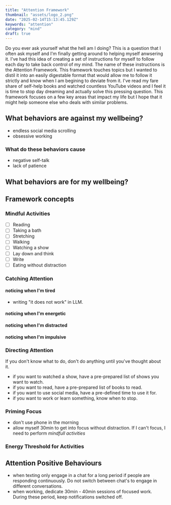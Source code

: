 ```yaml
---
title: "Attention Framework"
thumbnail: "assets/logo_2.png"
date: "2025-02-14T15:13:45.129Z"
keywords: "attention"
category: "mind"
draft: true
---
```


Do you ever ask yourself what the hell am I doing? This is a question that I often ask myself and I'm finally getting around to helping myself anwsering it. I've had this idea of creating a set of instructions for myself to follow each day to take back control of my mind. The name of these instructions is the Attention Framework. This framework touches topics but I wanted to distil it into an easily digestable format that would allow me to follow it strictly and know when I am begining to deviate from it. I've read my fare share of self-help books and watched countless YouTube videos and I feel it is time to stop day dreaming and actually solve this pressing question. This framework focuses on a few key areas that impact my life but I hope that it might help someone else who deals with similar problems.

## What behaviors are against my wellbeing?

- endless social media scrolling
- obsessive working

### What do these behaviors cause

- negative self-talk
- lack of patience

## What behaviors are for my wellbeing?

## Framework concepts

### Mindful Activities

- [ ] Reading
- [ ] Taking a bath
- [ ] Stretching
- [ ] Walking
- [ ] Watching a show
- [ ] Lay down and think
- [ ] Write
- [ ] Eating without distraction

### Catching Attention

#### noticing when I'm tired

- writing "it does not work" in LLM.

#### noticing when I'm energetic

#### noticing when I'm distracted

#### noticing when I'm impulsive

### Directing Attention

If you don't know what to do, don't do anything until you've thought about it.

- if you want to watched a show, have a pre-prepared list of shows you want to watch.
- if you want to read, have a pre-prepared list of books to read.
- if you want to use social media, have a pre-defined time to use it for.
- if you want to work or learn something, know when to stop.

### Priming Focus

- don't use phone in the morning
- allow myself 30min to get into focus without distraction. If I can't focus, I need to perform _mindfull activities_

### Energy Threshold for Activities

## Attention Positive Behaviours

- when texting only engage in a chat for a long period if people are responding continuously. Do not switch between chat's to engage in different conversations.
- when working, dedicate 30min - 40min sessions of focused work. During these period, keep notifications switched off.
